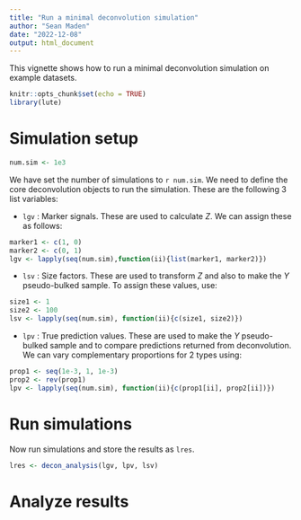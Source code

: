 ```yaml
---
title: "Run a minimal deconvolution simulation"
author: "Sean Maden"
date: "2022-12-08"
output: html_document
---
```


This vignette shows how to run a minimal deconvolution simulation on example 
datasets.

```r
knitr::opts_chunk$set(echo = TRUE)
library(lute)
```

# Simulation setup

```r
num.sim <- 1e3
```

We have set the number of simulations to `r num.sim`. We need to define the core 
deconvolution objects to run the simulation. These are the following 3 list variables:

* `lgv` : Marker signals. These are used to calculate $Z$. We can assign these as
follows:

```r
marker1 <- c(1, 0)
marker2 <- c(0, 1)
lgv <- lapply(seq(num.sim),function(ii){list(marker1, marker2)})
```

* `lsv` : Size factors. These are used to transform $Z$ and also to make the $Y$ 
pseudo-bulked sample. To assign these values, use:

```r
size1 <- 1
size2 <- 100
lsv <- lapply(seq(num.sim), function(ii){c(size1, size2)})
```

* `lpv` : True prediction values. These are used to make the $Y$ pseudo-bulked sample and
to compare predictions returned from deconvolution. We can vary complementary 
proportions for 2 types using:

```r
prop1 <- seq(1e-3, 1, 1e-3)
prop2 <- rev(prop1)
lpv <- lapply(seq(num.sim), function(ii){c(prop1[ii], prop2[ii])})
```

# Run simulations

Now run simulations and store the results as `lres`.

```r
lres <- decon_analysis(lgv, lpv, lsv)
```

# Analyze results